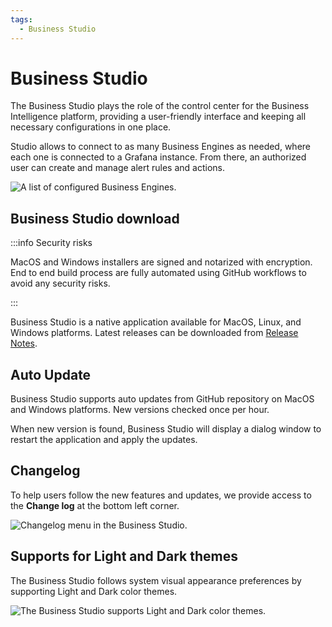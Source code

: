 ```yaml
---
tags:
  - Business Studio
---
```



# Business Studio

The Business Studio plays the role of the control center for the Business Intelligence platform, providing a user-friendly interface and keeping all necessary configurations in one place.

Studio allows to connect to as many Business Engines as needed, where each one is connected to a Grafana instance. From there, an authorized user can create and manage alert rules and actions.

<Image
  title="A list of configured Business Engines."
  src="/img/blog/2024-12-31-big-2.2.0/business-studio-220-engines.png"
/>

## Business Studio download

:::info Security risks

MacOS and Windows installers are signed and notarized with encryption. End to end build process are fully automated using GitHub workflows to avoid any security risks.

:::

Business Studio is a native application available for MacOS, Linux, and Windows platforms. Latest releases can be downloaded from [Release Notes](../release).

## Auto Update

Business Studio supports auto updates from GitHub repository on MacOS and Windows platforms. New versions checked once per hour.

When new version is found, Business Studio will display a dialog window to restart the application and apply the updates.

## Changelog

To help users follow the new features and updates, we provide access to the **Change log** at the bottom left corner.

<Image
  title="Changelog menu in the Business Studio."
  src="/img/blog/2024-12-31-big-2.2.0/changelog.png"
/>

## Supports for Light and Dark themes

The Business Studio follows system visual appearance preferences by supporting Light and Dark color themes.

<Image
  title="The Business Studio supports Light and Dark color themes."
  src="/img/blog/2024-12-31-big-2.2.0/theme.png"
/>
